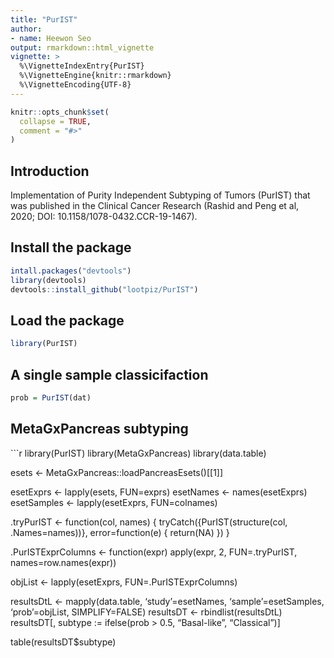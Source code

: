 ```yaml
---
title: "PurIST"
author:
- name: Heewon Seo
output: rmarkdown::html_vignette
vignette: >
  %\VignetteIndexEntry{PurIST}
  %\VignetteEngine{knitr::rmarkdown}
  %\VignetteEncoding{UTF-8}
---
```


```r
knitr::opts_chunk$set(
  collapse = TRUE,
  comment = "#>"
)
```

## Introduction
Implementation of Purity Independent Subtyping of Tumors (PurIST) that was 
published in the Clinical Cancer Research (Rashid and Peng et al, 2020; 
DOI: 10.1158/1078-0432.CCR-19-1467).

## Install the package
```r
intall.packages("devtools")
library(devtools)
devtools::install_github("lootpiz/PurIST")
```

## Load the package
```r
library(PurIST)
```

## A single sample classicifaction
```r
prob = PurIST(dat)
```

## MetaGxPancreas subtyping
```r
library(PurIST)
library(MetaGxPancreas)
library(data.table)

esets <- MetaGxPancreas::loadPancreasEsets()[[1]]

esetExprs <- lapply(esets, FUN=exprs)
esetNames <- names(esetExprs)
esetSamples <- lapply(esetExprs, FUN=colnames)

.tryPurIST <- function(col, names) {
    tryCatch({PurIST(structure(col, .Names=names))},
             error=function(e) {
                 return(NA)
             })
}

.PurISTExprColumns <- function(expr) apply(expr, 2, FUN=.tryPurIST, names=row.names(expr))

objList <- lapply(esetExprs, FUN=.PurISTExprColumns)

resultsDtL <- mapply(data.table, 'study'=esetNames, 'sample'=esetSamples, 'prob'=objList, SIMPLIFY=FALSE)
resultsDT <- rbindlist(resultsDtL)
resultsDT[, subtype := ifelse(prob > 0.5, "Basal-like", "Classical")]

table(resultsDT$subtype)

